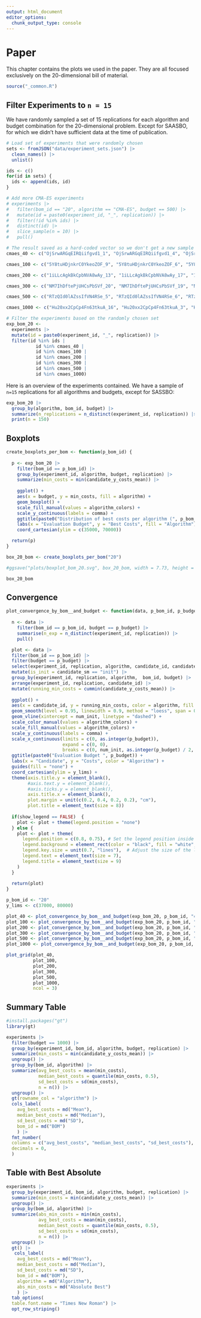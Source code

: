 ```yaml
---
output: html_document
editor_options: 
  chunk_output_type: console
---
```

# Paper

This chapter contains the plots we used in the paper. They are all focused exclusively on the 20-dimensional bill of material.


```r
source("_common.R")
```




## Filter Experiments to `n = 15`

We have randomly sampled a set of 15 replications for each algorithm and budget combination for the 20-dimensional problem. Except for SAASBO, for which we didn't have sufficient data at the time of publication.

```r
# Load set of experiments that were randomly chosen
sets <- fromJSON("data/experiment_sets.json") |> 
  clean_names() |> 
  unlist()

ids <- c()
for(id in sets) {
  ids <- append(ids, id)
}

# Add more CMA-ES experiments
# experiments |>
#   filter(bom_id == "20", algorithm == "CMA-ES", budget == 500) |>
#   mutate(id = paste0(experiment_id, "_", replication)) |>
#   filter(!id %in% ids) |>
#   distinct(id) |>
#   slice_sample(n = 10) |>
#   pull()

# The result saved as a hard-coded vector so we don't get a new sample with each rendering
cmaes_40 <- c("OjSrwARGqEIRQiifgvd1_1", "OjSrwARGqEIRQiifgvd1_4", "OjSrwARGqEIRQiifgvd1_3", "OjSrwARGqEIRQiifgvd1_2", "OjSrwARGqEIRQiifgvd1_5")

cmaes_100 <- c("5Y8tuHDjnkrC0YkeoZOF_9", "5Y8tuHDjnkrC0YkeoZOF_6", "5Y8tuHDjnkrC0YkeoZOF_16", "5Y8tuHDjnkrC0YkeoZOF_15", "5Y8tuHDjnkrC0YkeoZOF_5", "5Y8tuHDjnkrC0YkeoZOF_13", "5Y8tuHDjnkrC0YkeoZOF_7", "5Y8tuHDjnkrC0YkeoZOF_3", "5Y8tuHDjnkrC0YkeoZOF_19", "5Y8tuHDjnkrC0YkeoZOF_4")

cmaes_200 <- c("1iLLcAgkBkCpbNVA8wAy_13", "1iLLcAgkBkCpbNVA8wAy_17", "1iLLcAgkBkCpbNVA8wAy_12", "1iLLcAgkBkCpbNVA8wAy_7", "1iLLcAgkBkCpbNVA8wAy_11", "1iLLcAgkBkCpbNVA8wAy_4", "1iLLcAgkBkCpbNVA8wAy_10", "1iLLcAgkBkCpbNVA8wAy_18", "1iLLcAgkBkCpbNVA8wAy_20", "1iLLcAgkBkCpbNVA8wAy_1")

cmaes_300 <- c("NM7IhDftePjUHCsPbSVf_20", "NM7IhDftePjUHCsPbSVf_19", "NM7IhDftePjUHCsPbSVf_5", "NM7IhDftePjUHCsPbSVf_11", "NM7IhDftePjUHCsPbSVf_18", "NM7IhDftePjUHCsPbSVf_8", "NM7IhDftePjUHCsPbSVf_7",  "NM7IhDftePjUHCsPbSVf_10", "NM7IhDftePjUHCsPbSVf_4", "NM7IhDftePjUHCsPbSVf_12")

cmaes_500 <- c("RTzQId0lAZssIfVN4RSe_5", "RTzQId0lAZssIfVN4RSe_6", "RTzQId0lAZssIfVN4RSe_1", "RTzQId0lAZssIfVN4RSe_3", "RTzQId0lAZssIfVN4RSe_9", "RTzQId0lAZssIfVN4RSe_8", "RTzQId0lAZssIfVN4RSe_7",  "RTzQId0lAZssIfVN4RSe_10","RTzQId0lAZssIfVN4RSe_2", "RTzQId0lAZssIfVN4RSe_4")

cmaes_1000 <- c("Hu20xx2CpCp4Fn63tkuA_16", "Hu20xx2CpCp4Fn63tkuA_3", "Hu20xx2CpCp4Fn63tkuA_17", "Hu20xx2CpCp4Fn63tkuA_2", "Hu20xx2CpCp4Fn63tkuA_10", "Hu20xx2CpCp4Fn63tkuA_14", "Hu20xx2CpCp4Fn63tkuA_15", "Hu20xx2CpCp4Fn63tkuA_1", "Hu20xx2CpCp4Fn63tkuA_5", "Hu20xx2CpCp4Fn63tkuA_19")

# Filter the experiments based on the randomly chosen set
exp_bom_20 <- 
  experiments |> 
  mutate(id = paste0(experiment_id, "_", replication)) |> 
  filter(id %in% ids | 
           id %in% cmaes_40 | 
           id %in% cmaes_100 | 
           id %in% cmaes_200 | 
           id %in% cmaes_300 |
           id %in% cmaes_500 |
           id %in% cmaes_1000)
```

Here is an overview of the experiments contained. We have a sample of `n=15` replications for all algorithms and budgets, except for SASSBO:

```r
exp_bom_20 |> 
  group_by(algorithm, bom_id, budget) |> 
  summarize(n_replications = n_distinct(experiment_id, replication)) |> 
  print(n = 150)
```

## Boxplots

```r
create_boxplots_per_bom <- function(p_bom_id) {
  
  p <- exp_bom_20 |> 
    filter(bom_id == p_bom_id) |> 
    group_by(experiment_id, algorithm, budget, replication) |>
    summarize(min_costs = min(candidate_y_costs_mean)) |> 
  
    ggplot() +
    aes(x = budget, y = min_costs, fill = algorithm) + 
    geom_boxplot() +
    scale_fill_manual(values = algorithm_colors) +
    scale_y_continuous(labels = comma) +
    ggtitle(paste0("Distribution of best costs per algorithm (", p_bom_id, "-dimensions) ")) +
    labs(x = "Evaluation Budget", y = "Best Costs", fill = "Algorithm") +
    coord_cartesian(ylim = c(35000, 70000)) 

  return(p)
}

box_20_bom <- create_boxplots_per_bom("20")

#ggsave("plots/boxplot_bom_20.svg", box_20_bom, width = 7.73, height = 6.64, units = "in")

box_20_bom
```

## Convergence

```r
plot_convergence_by_bom__and_budget <- function(data, p_bom_id, p_budget, num_init, y_lims, show_legend = FALSE) {
  
  n <- data |> 
    filter(bom_id == p_bom_id, budget == p_budget) |> 
    summarise(n_exp = n_distinct(experiment_id, replication)) |> 
    pull()

  plot <- data |> 
  filter(bom_id == p_bom_id) |> 
  filter(budget == p_budget) |> 
  select(experiment_id, replication, algorithm, candidate_id, candidate_sm, candidate_y_costs_mean, bom_id, budget) |> 
  mutate(is_init = candidate_sm == "init") |> 
  group_by(experiment_id, replication, algorithm,  bom_id, budget) |> 
  arrange(experiment_id, replication, candidate_id) |> 
  mutate(running_min_costs = cummin(candidate_y_costs_mean)) |> 
  
  ggplot() +
  aes(x = candidate_id, y = running_min_costs, color = algorithm, fill = algorithm) +
  geom_smooth(level = 0.95, linewidth = 0.9, method = "loess", span = 0.6, se = FALSE, alpha = 0.2) +
  geom_vline(xintercept = num_init, linetype = "dashed") +
  scale_color_manual(values = algorithm_colors) +
  scale_fill_manual(values = algorithm_colors) +
  scale_y_continuous(labels = comma) +
  scale_x_continuous(limits = c(0, as.integer(p_budget)), 
                     expand = c(0, 0), 
                     breaks = c(0, num_init, as.integer(p_budget) / 2, as.integer(p_budget))) +
  ggtitle(paste0("Evaluation Budget ", p_budget)) +
  labs(x = "Candidate", y = "Costs", color = "Algorithm") +
  guides(fill = "none") +
  coord_cartesian(ylim = y_lims) + 
  theme(axis.title.y = element_blank(), 
        #axis.text.y = element_blank(), 
        #axis.ticks.y = element_blank(),
        axis.title.x = element_blank(),
        plot.margin = unit(c(0.2, 0.4, 0.2, 0.2), "cm"),
        plot.title = element_text(size = 8))
  
  if(show_legend == FALSE)  {
    plot <- plot + theme(legend.position = "none")
  } else {
    plot <- plot + theme(
      legend.position = c(0.8, 0.75), # Set the legend position inside the plot
      legend.background = element_rect(color = "black", fill = "white", size = 0.4),
      legend.key.size = unit(0.7, "lines"),  # Adjust the size of the legend keys
      legend.text = element_text(size = 7),
      legend.title = element_text(size = 9)
    )
  }
  
  return(plot)
}

p_bom_id <- "20"
y_lims <- c(37000, 80000)

plot_40 <- plot_convergence_by_bom__and_budget(exp_bom_20, p_bom_id, "40", 8, y_lims)
plot_100 <- plot_convergence_by_bom__and_budget(exp_bom_20, p_bom_id, "100", 20, y_lims)
plot_200 <- plot_convergence_by_bom__and_budget(exp_bom_20, p_bom_id, "200", 40, y_lims, show_legend = TRUE)
plot_300 <- plot_convergence_by_bom__and_budget(exp_bom_20, p_bom_id, "300", 60, y_lims)
plot_500 <- plot_convergence_by_bom__and_budget(exp_bom_20, p_bom_id, "500", 100, y_lims)
plot_1000 <- plot_convergence_by_bom__and_budget(exp_bom_20, p_bom_id, "1000", 200, y_lims)

plot_grid(plot_40, 
          plot_100, 
          plot_200, 
          plot_300,
          plot_500, 
          plot_1000, 
          ncol = 3)
```

## Summary Table

```r
#install.packages("gt")
library(gt)

experiments |> 
  filter(budget == 1000) |> 
  group_by(experiment_id, bom_id, algorithm, budget, replication) |>
  summarize(min_costs = min(candidate_y_costs_mean)) |> 
  ungroup() |> 
  group_by(bom_id, algorithm) |> 
  summarize(avg_best_costs = mean(min_costs),
            median_best_costs = quantile(min_costs, 0.5),
            sd_best_costs = sd(min_costs),
            n = n()) |> 
  ungroup() |> 
  gt(rowname_col = "algorithm") |> 
  cols_label(
    avg_best_costs = md("Mean"),
    median_best_costs = md("Median"),
    sd_best_costs = md("SD"),
    bom_id = md("BOM")
    ) |> 
  fmt_number(
  columns = c("avg_best_costs", "median_best_costs", "sd_best_costs"),
  decimals = 0,
  )
```


## Table with Best Absolute


```r

experiments |> 
  group_by(experiment_id, bom_id, algorithm, budget, replication) |>
  summarize(min_costs = min(candidate_y_costs_mean)) |> 
  ungroup() |> 
  group_by(bom_id, algorithm) |> 
  summarize(abs_min_costs = min(min_costs),
            avg_best_costs = mean(min_costs),
            median_best_costs = quantile(min_costs, 0.5),
            sd_best_costs = sd(min_costs),
            n = n()) |> 
  ungroup() |> 
  gt() |> 
   cols_label(
    avg_best_costs = md("Mean"),
    median_best_costs = md("Median"),
    sd_best_costs = md("SD"),
    bom_id = md("BOM"),
    algorithm = md("Algorithm"),
    abs_min_costs = md("Absolute Best")
    ) |> 
  tab_options(
  table.font.name = "Times New Roman") |> 
  opt_row_striping()

```





